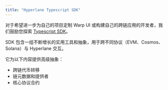 ```yaml
---
title: "Hyperlane Typescript SDK"
---
```


对于希望进一步为自己的项目定制 Warp UI 或构建自己的跨链应用的开发者，我们鼓励您探索 [Typescript SDK](https://github.com/hyperlane-xyz/hyperlane-monorepo/tree/main/typescript/sdk)。

SDK 包含一组不断增长的实用工具和抽象，用于跨不同协议（EVM、Cosmos、Solana）与 Hyperlane 交互。

它为以下内容提供高级抽象：

- 跨链代币转移
- 链元数据和提供者
- 核心协议合约
